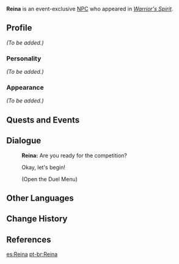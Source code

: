 {{Meta
<!-- Remove this template after adding the missing info -->
|missing_NPC_profile  = yes
}}
{{Character Infobox
|type             = Event NPC
|image            = NPC Reina.png
|region           = Inazuma
|title            = Host

|voiceEN          = [[imdb:nm12657348|Addie Nofal]]<ref>Twitter: [https://twitter.com/addienof/status/1625182055473594381 EN VA Self Announcement]</ref>
|voiceCN          = 
|voiceJP          = 
}}
'''Reina''' is an event-exclusive [[NPC]] who appeared in ''[[Warrior's Spirit]]''.
<!--
==Location==
{{subst:#tag:gallery|
NPC Location {{subst:PAGENAME}}.png{{subst:!}}{{subst:PAGENAME}}'s location
NPC Location {{subst:PAGENAME}} Context.png{{subst:!}}Additional context
}}
-->
==Profile==
<!--Detailed story/lore information goes here.-->
''(To be added.)''

===Personality===
''(To be added.)''

===Appearance===
<!--Keep appearance section short and concise. Limit to 2 paragraphs with 3-4 sentences each.-->
''(To be added.)''

==Quests and Events==
{{Quests and Events}}

==Dialogue==
{{Dialogue start}}
:'''Reina:''' Are you ready for the competition?
:{{DIcon}} Okay, let's begin!
:;(Open the Duel Menu)
{{Dialogue end}}
<!--
==Trivia==
* 
-->
==Other Languages==
{{Other Languages
|default_hidden=1
|en      = Reina
|zhs     = 玲菜
|zhs_rm  = Língcài
|zht     = 玲菜
|zht_rm  = Língcài
|zh_tl   = 
|ja      = 玲菜
|ja_rm   = Reina
|ko      = 레이나
|es      = Reina
|fr      = Reina
|ru      = Рэйна
|th      = Reina
|vi      = Reina
|de      = Reina
|id      = Reina
|pt      = Reina
|tr      = Reina
|it      = Reina
}}

==Change History==
{{Change History|3.4}}

==References==
{{Reflist}}

[[es:Reina]]
[[pt-br:Reina]]